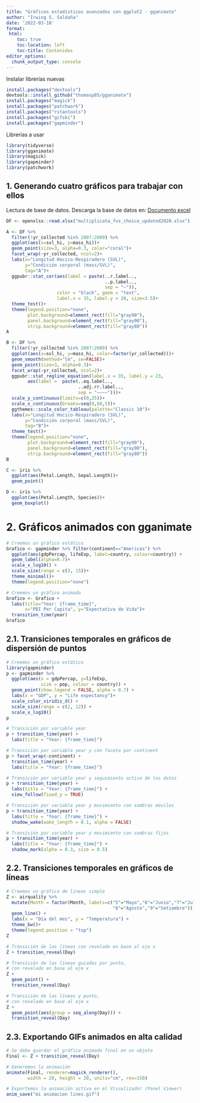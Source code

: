 ```yaml
---
title: "Gráficos estadísticos avanzados con ggplot2 - gganimate"
author: "Irwing S. Saldaña"
date: '2022-03-18'
format:
 html:
    toc: true
    toc-location: left
    toc-title: Contenidos
editor_options: 
  chunk_output_type: console
---
```


Instalar librerías nuevas

```r
install.packages("devtools")
devtools::install_github("thomasp85/gganimate")
install.packages("magick")
install.packages("patchwork")
install.packages("rstantools")
install.packages("gifski")
install.packages("gapminder")
```

Librerías a usar

```r
library(tidyverse)
library(gganimate)
library(magick)
library(gapminder)
library(patchwork)
```

## 1. Generando cuatro gráficos para trabajar con ellos

Lectura de base de datos. Descarga la base de datos en: [Documento excel](https://github.com/irwingss/ArchivosCuestionarios/raw/main/multiplicata_fvs_choice_updated2020.xlsx)

```r
DF <- openxlsx::read.xlsx("multiplicata_fvs_choice_updated2020.xlsx")

```

```r
A <- DF %>% 
  filter(!yr_collected %in% 2007:2009) %>% 
  ggplot(aes(x=svl_hi, y=mass_hi))+
  geom_point(size=3, alpha=0.3, color="coral")+
  facet_wrap(~yr_collected, ncol=2)+
  labs(x="Longitud Hocico-Respiradero (SVL)",
       y="Condición corporal (mass/SVL)",
       tag="A")+
  ggpubr::stat_cor(aes(label = paste(..r.label.., 
                                     ..p.label.., 
                                     sep = "~")), 
                   color = "black", geom = "text",
                   label.x = 35, label.y = 20, size=3.5)+
  theme_test()+
  theme(legend.position="none",
        plot.background=element_rect(fill="gray90"),
        panel.background=element_rect(fill="gray90"),
        strip.background=element_rect(fill="gray80"))
A

B <- DF %>% 
  filter(!yr_collected %in% 2007:2009) %>% 
  ggplot(aes(x=svl_hi, y=mass_hi, color=factor(yr_collected)))+
  geom_smooth(method="lm", se=FALSE)+
  geom_point(size=3, alpha=0.3)+
  facet_wrap(~yr_collected, ncol=2)+
  ggpubr::stat_regline_equation(label.x = 35, label.y = 23,
        aes(label =  paste(..eq.label.., 
                           ..adj.rr.label.., 
                           sep = "~~~~")))+
  scale_y_continuous(limits=c(0,25))+
  scale_x_continuous(breaks=seq(0,60,5))+
  ggthemes::scale_color_tableau(palette="Classic 10")+
  labs(x="Longitud Hocico-Respiradero (SVL)",
       y="Condición corporal (mass/SVL)",
       tag="B")+
  theme_test()+
  theme(legend.position="none",
        plot.background=element_rect(fill="gray90"),
        panel.background=element_rect(fill="gray90"),
        strip.background=element_rect(fill="gray80"))
B
```

```r
C <- iris %>% 
  ggplot(aes(Petal.Length, Sepal.Length))+
  geom_point()

D <- iris %>% 
  ggplot(aes(Petal.Length, Species))+
  geom_boxplot()
```

# 2. Gráficos animados con gganimate

```r
# Creemos un gráfico estático
Grafico <- gapminder %>% filter(continent=="Americas") %>% 
  ggplot(aes(gdpPercap, lifeExp, label=country, colour=country)) +
  geom_label(alpha=0.7)+
  scale_x_log10() +
  scale_size(range = c(3, 15))+
  theme_minimal()+
  theme(legend.position="none")

# Creemos un gráfico animado
Grafico <- Grafico +
  labs(title="Year: {frame_time}", 
       x="PBI Per Capita", y="Expectativa de Vida")+
  transition_time(year)
Grafico
```

## 2.1. Transiciones temporales en gráficos de dispersión de puntos

```r
# Creemos un gráfico estático
library(gapminder)
p <- gapminder %>% 
  ggplot(aes(x = gdpPercap, y=lifeExp, 
             size = pop, colour = country)) +
  geom_point(show.legend = FALSE, alpha = 0.7) +
  labs(x = "GDP", y = "Life expectancy")+
  scale_color_viridis_d() +
  scale_size(range = c(2, 12)) +
  scale_x_log10()
p

# Transición por variable year
p + transition_time(year) +
  labs(title = "Year: {frame_time}")

# Transición por variable year y con faceta por continent
p + facet_wrap(~continent) +
  transition_time(year) +
  labs(title = "Year: {frame_time}")

# Transición por variable year y seguimiento activo de los datos
p + transition_time(year) +
  labs(title = "Year: {frame_time}") +
  view_follow(fixed_y = TRUE)

# Transición por variable year y movimiento con sombras móviles
p + transition_time(year) +
  labs(title = "Year: {frame_time}") +
  shadow_wake(wake_length = 0.1, alpha = FALSE)

# Transición por variable year y movimiento con sombras fijas
p + transition_time(year) +
  labs(title = "Year: {frame_time}") +
  shadow_mark(alpha = 0.3, size = 0.5)
```

## 2.2. Transiciones temporales en gráficos de líneas

```r
# Creemos un gráfico de lineas simple
Z <- airquality %>% 
  mutate(Month = factor(Month, labels=c("5"="Mayo","6"="Junio","7"="Julio",
                                        "8"="Agosto","9"="Setiembre"))) %>%   ggplot(aes(x=Day, y=Temp, color=Month))+ 
  geom_line() +
  labs(x = "Día del mes", y = "Temperatura") +
  theme_bw()+
  theme(legend.position = "top")
Z

# Transición de las líneas con revelado en base al eje x
Z + transition_reveal(Day)

# Transición de las líneas guiadas por punto, 
# con revelado en base al eje x
Z + 
  geom_point() +
  transition_reveal(Day)

# Transición de las líneas y punto, 
# con revelado en base al eje x
Z + 
  geom_point(aes(group = seq_along(Day))) +
  transition_reveal(Day)
```

## 2.3. Exportando GIFs animados en alta calidad

```r
# Se debe guardar el gráfico animado final en un objeto
Final <- Z + transition_reveal(Day)

# Generemos la animación
animate(Final, renderer=magick_renderer(),
        width = 20, height = 20, units="cm", res=150)

# Exportemos la animación activa en el Visualizador (Panel Viewer)
anim_save("mi animacion lines.gif")
```
